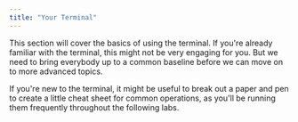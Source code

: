 ```yaml
---
title: "Your Terminal"
---
```



This section will cover the basics of using the terminal. If you're already familiar with the terminal, this might not be very engaging for you. But we need to bring everybody up to a common baseline before we can move on to more advanced topics.

If you're new to the terminal, it might be useful to break out a paper and pen to create a little cheat sheet for common operations, as you'll be running them frequently throughout the following labs.
